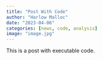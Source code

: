 ```yaml
---
title: "Post With Code"
author: "Harlow Malloc"
date: "2023-04-06"
categories: [news, code, analysis]
image: "image.jpg"
---
```


This is a post with executable code.
